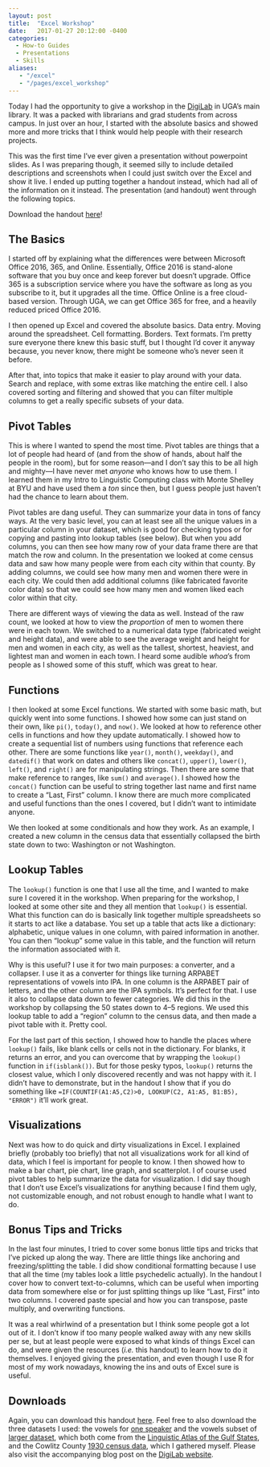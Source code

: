 ```yaml
---
layout: post
title:  "Excel Workshop"
date:   2017-01-27 20:12:00 -0400
categories: 
  - How-to Guides
  - Presentations
  - Skills
aliases:
   - "/excel"
   - "/pages/excel_workshop"
---
```



Today I had the opportunity to give a workshop in the [DigiLab](https://digi.uga.edu) in UGA's main library. It was a packed with librarians and grad students from across campus. In just over an hour, I started with the absolute basics and showed more and more tricks that I think would help people with their research projects. 

This was the first time I've ever given a presentation without powerpoint slides. As I was preparing though, it seemed silly to include detailed descriptions and screenshots when I could just switch over the Excel and show it live. I ended up putting together a handout instead, which had all of the information on it instead. The presentation (and handout) went through the following topics.

:::callout-tip
Download the handout [here](/downloads/170127-ExcelWorkshop.pdf)!
:::

## The Basics

I started off by explaining what the differences were between Microsoft Office 2016, 365, and Online. Essentially, Office 2016 is stand-alone software that you buy once and keep forever but doesn't upgrade. Office 365 is a subscription service where you have the software as long as you subscribe to it, but it upgrades all the time. Office Online is a free cloud-based version. Through UGA, we can get Office 365 for free, and a heavily reduced priced Office 2016.

I then opened up Excel and covered the absolute basics. Data entry. Moving around the spreadsheet. Cell formatting. Borders. Text formats. I'm pretty sure everyone there knew this basic stuff, but I thought I'd cover it anyway because, you never know, there might be someone who's never seen it before.

After that, into topics that make it easier to play around with your data. Search and replace, with some extras like matching the entire cell. I also covered sorting and filtering and showed that you can filter multiple columns to get a really specific subsets of your data.

## Pivot Tables

This is where I wanted to spend the most time. Pivot tables are things that a lot of people had heard of (and from the show of hands, about half the people in the room), but for some reason---and I don't say this to be all high and mighty---I have never met *anyone* who knows how to use them. I learned them in my Intro to Linguistic Computing class with Monte Shelley at BYU and have used them a *ton* since then, but I guess people just haven't had the chance to learn about them. 

Pivot tables are dang useful. They can summarize your data in tons of fancy ways. At the very basic level, you can at least see all the unique values in a particular column in your dataset, which is good for checking typos or for copying and pasting into lookup tables (see below). But when you add columns, you can then see how many row of your data frame there are that match the row and column. In the presentation we looked at come census data and saw how many people were from each city within that county. By adding columns, we could see how many men and women there were in each city. We could then add additional columns (like fabricated favorite color data) so that we could see how many men and women liked each color within that city. 

There are different ways of viewing the data as well. Instead of the raw count, we looked at how to view the *proportion* of men to women there were in each town. We switched to a numerical data type (fabricated weight and height data), and were able to see the average weight and height for men and women in each city, as well as the tallest, shortest, heaviest, and lightest man and women in each town. I heard some audible *whoa*'s from people as I showed some of this stuff, which was great to hear.

## Functions

I then looked at some Excel functions. We started with some basic math, but quickly went into some functions. I showed how some can just stand on their own, like `pi()`, `today()`, and `now()`. We looked at how to reference other cells in functions and how they update automatically. I showed how to create a sequential list of numbers using functions that reference each other. There are some functions like `year()`, `month()`, `weekday()`, and `datedif()` that work on dates and others like `concat()`, `upper()`, `lower()`, `left()`, and `right()` are for manipulating strings. Then there are some that make reference to ranges, like `sum()` and `average()`. I showed how the `concat()` function can be useful to string together last name and first name to create a "Last, First" column. I know there are much more complicated and useful functions than the ones I covered, but I didn't want to intimidate anyone.

We then looked at some conditionals and how they work. As an example, I created a new column in the census data that essentially collapsed the birth state down to two: Washington or not Washington. 

## Lookup Tables

The `lookup()` function is one that I use all the time, and I wanted to make sure I covered it in the workshop. When preparing for the workshop, I looked at some other site and they all mention that `lookup()` is essential. What this function can do is basically link together multiple spreadsheets so it starts to act like a database. You set up a table that acts like a dictionary: alphabetic, unique values in one column, with paired information in another. You can then "lookup" some value in this table, and the function will return the information associated with it. 

Why is this useful? I use it for two main purposes: a converter, and a collapser. I use it as a converter for things like turning ARPABET representations of vowels into IPA. In one column is the ARPABET pair of letters, and the other column are the IPA symbols. It's perfect for that. I use it also to collapse data down to fewer categories. We did this in the workshop by collapsing the 50 states down to 4–5 regions. We used this lookup table to add a "region" column to the census data, and then made a pivot table with it. Pretty cool.

For the last part of this section, I showed how to handle the places where `lookup()` fails, like blank cells or cells not in the dictionary. For blanks, it returns an error, and you can overcome that by wrapping the `lookup()` function in `if(isblank())`. But for those pesky typos, `lookup()` returns the closest value, which I only discovered recently and was not happy with it. I didn't have to demonstrate, but in the handout I show that if you do something like `=IF(COUNTIF(A1:A5,C2)>0, LOOKUP(C2, A1:A5, B1:B5), "ERROR")` it'll work great. 

## Visualizations

Next was how to do quick and dirty visualizations in Excel. I explained briefly (probably too briefly) that not all visualizations work for all kind of data, which I feel is important for people to know. I then showed how to make a bar chart, pie chart, line graph, and scatterplot. I of course used pivot tables to help summarize the data for visualization. I did say though that I don't use Excel's visualizations for anything because I find them ugly, not customizable enough, and not robust enough to handle what I want to do. 

## Bonus Tips and Tricks

In the last four minutes, I tried to cover some bonus little tips and tricks that I've picked up along the way. There are little things like anchoring and freezing/splitting the table. I did show conditional formatting because I use that all the time (my tables look a little psychedelic actually). In the handout I cover how to convert text-to-columns, which can be useful when importing data from somewhere else or for just splitting things up like "Last, First" into two columns. I covered paste special and how you can transpose, paste multiply, and overwriting functions. 

It was a real whirlwind of a presentation but I think some people got a lot out of it. I don't know if too many people walked away with any new skills per se, but at least people were exposed to what kinds of things Excel can do, and were given the resources (*i.e.* this handout) to learn how to do it themselves. I enjoyed giving the presentation, and even though I use R for most of my work nowadays, knowing the ins and outs of Excel sure is useful. 

## Downloads

Again, you can download this handout [here](/downloads/170127-ExcelWorkshop.pdf). Feel free to also download the three datasets I used: the vowels for [one speaker](/data/vowels_oneSpeaker.xlsx) and the vowels subset of [larger dataset](/data/vowels_1.xlsx), which both come from the [Linguistic Atlas of the Gulf States](http://www.lap.uga.edu), and the Cowlitz County [1930 census data](/data/cowlitzData.xlsx), which I gathered myself. Please also visit the accompanying blog post on the [DigiLab website](https://digi.uga.edu/news/be-a-data-magician/).